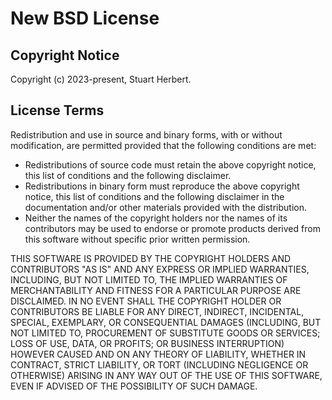 # New BSD License

## Copyright Notice

Copyright (c) 2023-present, Stuart Herbert.

## License Terms

Redistribution and use in source and binary forms, with or without
modification, are permitted provided that the following conditions are met:

* Redistributions of source code must retain the above copyright notice,
  this list of conditions and the following disclaimer.
* Redistributions in binary form must reproduce the above copyright notice,
  this list of conditions and the following disclaimer in the documentation
  and/or other materials provided with the distribution.
* Neither the names of the copyright holders nor the names of its
  contributors may be used to endorse or promote products derived from this
  software without specific prior written permission.

THIS SOFTWARE IS PROVIDED BY THE COPYRIGHT HOLDERS AND CONTRIBUTORS "AS IS"
AND ANY EXPRESS OR IMPLIED WARRANTIES, INCLUDING, BUT NOT LIMITED TO, THE
IMPLIED WARRANTIES OF MERCHANTABILITY AND FITNESS FOR A PARTICULAR PURPOSE
ARE DISCLAIMED. IN NO EVENT SHALL THE COPYRIGHT HOLDER OR CONTRIBUTORS BE
LIABLE FOR ANY DIRECT, INDIRECT, INCIDENTAL, SPECIAL, EXEMPLARY, OR
CONSEQUENTIAL DAMAGES (INCLUDING, BUT NOT LIMITED TO, PROCUREMENT OF
SUBSTITUTE GOODS OR SERVICES; LOSS OF USE, DATA, OR PROFITS; OR BUSINESS
INTERRUPTION) HOWEVER CAUSED AND ON ANY THEORY OF LIABILITY, WHETHER IN
CONTRACT, STRICT LIABILITY, OR TORT (INCLUDING NEGLIGENCE OR OTHERWISE)
ARISING IN ANY WAY OUT OF THE USE OF THIS SOFTWARE, EVEN IF ADVISED OF THE
POSSIBILITY OF SUCH DAMAGE.

